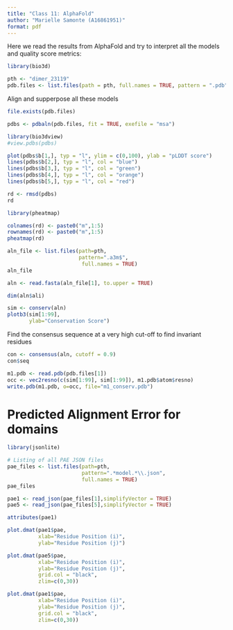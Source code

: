 ```yaml
---
title: "Class 11: AlphaFold"
author: "Marielle Samonte (A16861951)"
format: pdf
---
```


Here we read the results from AlphaFold and try to interpret all the models and quality score metrics:

```r
library(bio3d)

pth <- "dimer_23119"
pdb.files <- list.files(path = pth, full.names = TRUE, pattern = ".pdb")
```

Align and supperpose all these models
```r
file.exists(pdb.files)
```

```r
pdbs <- pdbaln(pdb.files, fit = TRUE, exefile = "msa")
```
```r
library(bio3dview)
#view.pdbs(pdbs)
```

```r
plot(pdbs$b[1,], typ = "l", ylim = c(0,100), ylab = "pLDDT score")
lines(pdbs$b[2,], typ = "l", col = "blue")
lines(pdbs$b[3,], typ = "l", col = "green")
lines(pdbs$b[4,], typ = "l", col = "orange")
lines(pdbs$b[5,], typ = "l", col = "red")
```
```r
rd <- rmsd(pdbs)
rd

library(pheatmap)

colnames(rd) <- paste0("m",1:5)
rownames(rd) <- paste0("m",1:5)
pheatmap(rd)
```

```r
aln_file <- list.files(path=pth,
                       pattern=".a3m$",
                        full.names = TRUE)
aln_file
```
```r
aln <- read.fasta(aln_file[1], to.upper = TRUE)
```
```r
dim(aln$ali)
```

```r
sim <- conserv(aln)
plotb3(sim[1:99],
       ylab="Conservation Score")
```

Find the consensus sequence at a very high cut-off to find invariant residues

```r
con <- consensus(aln, cutoff = 0.9)
con$seq
```

```r
m1.pdb <- read.pdb(pdb.files[1])
occ <- vec2resno(c(sim[1:99], sim[1:99]), m1.pdb$atom$resno)
write.pdb(m1.pdb, o=occ, file="m1_conserv.pdb")
```


# Predicted Alignment Error for domains

```r
library(jsonlite)

# Listing of all PAE JSON files
pae_files <- list.files(path=pth,
                        pattern=".*model.*\\.json",
                        full.names = TRUE)
pae_files
```
```r
pae1 <- read_json(pae_files[1],simplifyVector = TRUE)
pae5 <- read_json(pae_files[5],simplifyVector = TRUE)

attributes(pae1)
```

```r
plot.dmat(pae1$pae, 
          xlab="Residue Position (i)",
          ylab="Residue Position (j)")
```
```r
plot.dmat(pae5$pae, 
          xlab="Residue Position (i)",
          ylab="Residue Position (j)",
          grid.col = "black",
          zlim=c(0,30))
```
```r
plot.dmat(pae1$pae, 
          xlab="Residue Position (i)",
          ylab="Residue Position (j)",
          grid.col = "black",
          zlim=c(0,30))
```


